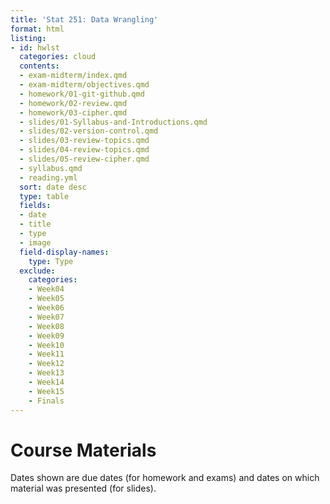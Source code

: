 ```yaml
---
title: 'Stat 251: Data Wrangling'
format: html
listing:
- id: hwlst
  categories: cloud
  contents:
  - exam-midterm/index.qmd
  - exam-midterm/objectives.qmd
  - homework/01-git-github.qmd
  - homework/02-review.qmd
  - homework/03-cipher.qmd
  - slides/01-Syllabus-and-Introductions.qmd
  - slides/02-version-control.qmd
  - slides/03-review-topics.qmd
  - slides/04-review-topics.qmd
  - slides/05-review-cipher.qmd
  - syllabus.qmd
  - reading.yml
  sort: date desc
  type: table
  fields:
  - date
  - title
  - type
  - image
  field-display-names:
    type: Type
  exclude:
    categories:
    - Week04
    - Week05
    - Week06
    - Week07
    - Week08
    - Week09
    - Week10
    - Week11
    - Week12
    - Week13
    - Week14
    - Week15
    - Finals
---
```


# Course Materials

Dates shown are due dates (for homework and exams) and dates on which material was presented (for slides). 

::: {#hwlst}
:::
